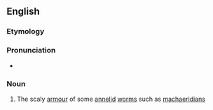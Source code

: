==English==

===Etymology===

{{prefix|scleri|tome}}

===Pronunciation===
*{{IPA|ˈsklæɹətoʊm}}

===Noun===
{{en-noun}}

# {{context|biology|lang=en}} The scaly [[armour]] of some [[annelid]] [[worm]]s such as [[machaeridian]]s